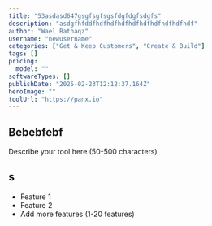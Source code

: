 ```yaml
---
title: "53asdasd647gsgfsgfsgsfdgfdgfsdgfs"
description: "asdgfhfddfhdfhdfhdfhdfhdfhdfhdfhdfhdf"
author: "Wael Bathaqz"
username: "newusername"
categories: ["Get & Keep Customers", "Create & Build"]
tags: []
pricing:
  model: ""
softwareTypes: []
publishDate: "2025-02-23T12:12:37.164Z"
heroImage: ""
toolUrl: "https://panx.io"
---
```

## Bebebfebf
Describe your tool here (50-500 characters)

## s
- Feature 1
- Feature 2
- Add more features (1-20 features)
